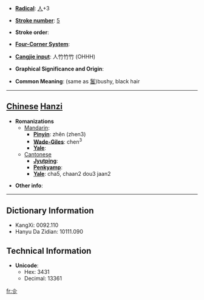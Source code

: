* '''[[Wiktionary:Chinese radical index| Radical]]''': [[Wiktionary:Chinese radical index 人|人]]+3

* '''[[Wiktionary:Chinese total strokes index|Stroke number]]''': [[Wiktionary:Chinese total strokes index 5|5]]

* '''Stroke order''': 

* '''[[Wiktionary:Chinese four corner index|Four-Corner System]]''': 

* '''[[Wiktionary:Chinese Cangjie index|Cangjie input]]''': 人竹竹竹 (OHHH)

* '''Graphical Significance and Origin''': 

* '''Common Meaning''': (same as [[鬒]])bushy, black hair

----

== [[Chinese]] [[Hanzi]] ==

* '''Romanizations'''
** [[Mandarin]]:
*** '''[[Pinyin]]''': zhěn (zhen3)
*** '''[[Wade-Giles]]''': chen<sup>3</sup>
*** '''[[Yale]]''': 
**[[Cantonese]]
***'''[[Jyutping]]''':
***'''[[Penkyamp]]''': 
***'''[[Yale]]''': cha5, chaan2 dou3 jaan2

* '''Other info''': 

----

== Dictionary Information ==

* KangXi: 0092.110
* Hanyu Da Zidian: 10111.090

== Technical Information ==

* '''Unicode''':
** Hex: 3431
** Decimal: 13361

[[fr:㐱]]
